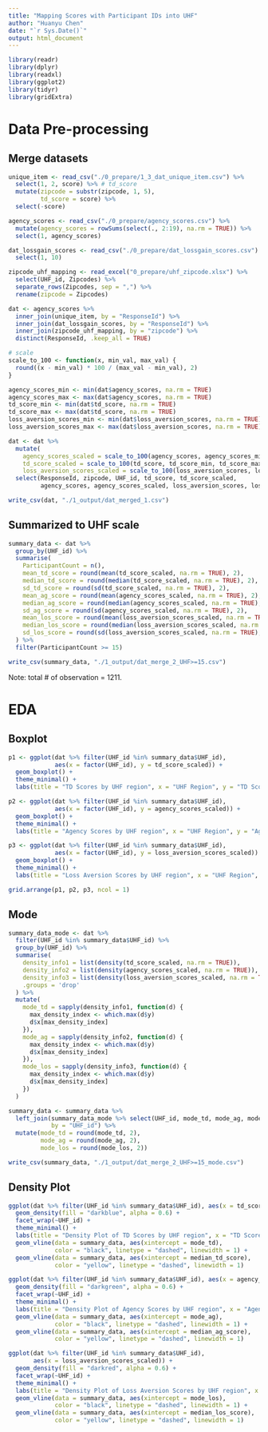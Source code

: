 ```yaml
---
title: "Mapping Scores with Participant IDs into UHF"
author: "Huanyu Chen"
date: "`r Sys.Date()`"
output: html_document
---
```


```r
library(readr)
library(dplyr)
library(readxl)
library(ggplot2)
library(tidyr)
library(gridExtra)
```

# Data Pre-processing

## Merge datasets

```r
unique_item <- read_csv("./0_prepare/1_3_dat_unique_item.csv") %>%
  select(1, 2, score) %>% # td_score
  mutate(zipcode = substr(zipcode, 1, 5),
         td_score = score) %>%
  select(-score)

agency_scores <- read_csv("./0_prepare/agency_scores.csv") %>%
  mutate(agency_scores = rowSums(select(., 2:19), na.rm = TRUE)) %>%
  select(1, agency_scores)

dat_lossgain_scores <- read_csv("./0_prepare/dat_lossgain_scores.csv") %>%
  select(1, 10)

zipcode_uhf_mapping <- read_excel("0_prepare/uhf_zipcode.xlsx") %>%
  select(UHF_id, Zipcodes) %>%
  separate_rows(Zipcodes, sep = ",") %>% 
  rename(zipcode = Zipcodes)
```

```r
dat <- agency_scores %>%
  inner_join(unique_item, by = "ResponseId") %>%
  inner_join(dat_lossgain_scores, by = "ResponseId") %>%
  inner_join(zipcode_uhf_mapping, by = "zipcode") %>%
  distinct(ResponseId, .keep_all = TRUE)

# scale
scale_to_100 <- function(x, min_val, max_val) {
  round((x - min_val) * 100 / (max_val - min_val), 2)
}

agency_scores_min <- min(dat$agency_scores, na.rm = TRUE)
agency_scores_max <- max(dat$agency_scores, na.rm = TRUE)
td_score_min <- min(dat$td_score, na.rm = TRUE)
td_score_max <- max(dat$td_score, na.rm = TRUE)
loss_aversion_scores_min <- min(dat$loss_aversion_scores, na.rm = TRUE)
loss_aversion_scores_max <- max(dat$loss_aversion_scores, na.rm = TRUE)

dat <- dat %>%
  mutate(
    agency_scores_scaled = scale_to_100(agency_scores, agency_scores_min, agency_scores_max),
    td_score_scaled = scale_to_100(td_score, td_score_min, td_score_max),
    loss_aversion_scores_scaled = scale_to_100(loss_aversion_scores, loss_aversion_scores_min, loss_aversion_scores_max)) %>%
  select(ResponseId, zipcode, UHF_id, td_score, td_score_scaled,
         agency_scores, agency_scores_scaled, loss_aversion_scores, loss_aversion_scores_scaled)

write_csv(dat, "./1_output/dat_merged_1.csv")
```

## Summarized to UHF scale

```r
summary_data <- dat %>%
  group_by(UHF_id) %>%
  summarise(
    ParticipantCount = n(),
    mean_td_score = round(mean(td_score_scaled, na.rm = TRUE), 2),
    median_td_score = round(median(td_score_scaled, na.rm = TRUE), 2),
    sd_td_score = round(sd(td_score_scaled, na.rm = TRUE), 2),
    mean_ag_score = round(mean(agency_scores_scaled, na.rm = TRUE), 2),
    median_ag_score = round(median(agency_scores_scaled, na.rm = TRUE), 2),
    sd_ag_score = round(sd(agency_scores_scaled, na.rm = TRUE), 2),
    mean_los_score = round(mean(loss_aversion_scores_scaled, na.rm = TRUE), 2),
    median_los_score = round(median(loss_aversion_scores_scaled, na.rm = TRUE), 2),
    sd_los_score = round(sd(loss_aversion_scores_scaled, na.rm = TRUE), 2)
  ) %>%
  filter(ParticipantCount >= 15)

write_csv(summary_data, "./1_output/dat_merge_2_UHF>=15.csv")
```

Note: total # of observation = 1211.

# EDA

## Boxplot

```r
p1 <- ggplot(dat %>% filter(UHF_id %in% summary_data$UHF_id),
             aes(x = factor(UHF_id), y = td_score_scaled)) +
  geom_boxplot() +
  theme_minimal() +
  labs(title = "TD Scores by UHF region", x = "UHF Region", y = "TD Scores")

p2 <- ggplot(dat %>% filter(UHF_id %in% summary_data$UHF_id),
             aes(x = factor(UHF_id), y = agency_scores_scaled)) +
  geom_boxplot() +
  theme_minimal() +
  labs(title = "Agency Scores by UHF region", x = "UHF Region", y = "Agency Score")

p3 <- ggplot(dat %>% filter(UHF_id %in% summary_data$UHF_id),
             aes(x = factor(UHF_id), y = loss_aversion_scores_scaled)) +
  geom_boxplot() +
  theme_minimal() +
  labs(title = "Loss Aversion Scores by UHF region", x = "UHF Region", y = "Loss Aversion Scores")

grid.arrange(p1, p2, p3, ncol = 1)
```

## Mode
```r
summary_data_mode <- dat %>%
  filter(UHF_id %in% summary_data$UHF_id) %>%
  group_by(UHF_id) %>%
  summarise(
    density_info1 = list(density(td_score_scaled, na.rm = TRUE)),
    density_info2 = list(density(agency_scores_scaled, na.rm = TRUE)),
    density_info3 = list(density(loss_aversion_scores_scaled, na.rm = TRUE)),
    .groups = 'drop'
  ) %>%
  mutate(
    mode_td = sapply(density_info1, function(d) {
      max_density_index <- which.max(d$y)
      d$x[max_density_index]
    }),
    mode_ag = sapply(density_info2, function(d) {
      max_density_index <- which.max(d$y)
      d$x[max_density_index]
    }),
    mode_los = sapply(density_info3, function(d) {
      max_density_index <- which.max(d$y)
      d$x[max_density_index]
    })
  )

summary_data <- summary_data %>%
  left_join(summary_data_mode %>% select(UHF_id, mode_td, mode_ag, mode_los), 
            by = "UHF_id") %>%
  mutate(mode_td = round(mode_td, 2),
         mode_ag = round(mode_ag, 2),
         mode_los = round(mode_los, 2))

write_csv(summary_data, "./1_output/dat_merge_2_UHF>=15_mode.csv")
```

## Density Plot

```r
ggplot(dat %>% filter(UHF_id %in% summary_data$UHF_id), aes(x = td_score_scaled)) +
  geom_density(fill = "darkblue", alpha = 0.6) +
  facet_wrap(~UHF_id) +
  theme_minimal() +
  labs(title = "Density Plot of TD Scores by UHF region", x = "TD Score (scaled)", y = "Density") + 
  geom_vline(data = summary_data, aes(xintercept = mode_td), 
             color = "black", linetype = "dashed", linewidth = 1) +
  geom_vline(data = summary_data, aes(xintercept = median_td_score), 
             color = "yellow", linetype = "dashed", linewidth = 1)

ggplot(dat %>% filter(UHF_id %in% summary_data$UHF_id), aes(x = agency_scores_scaled)) +
  geom_density(fill = "darkgreen", alpha = 0.6) +
  facet_wrap(~UHF_id) +
  theme_minimal() +
  labs(title = "Density Plot of Agency Scores by UHF region", x = "Agency Score (scaled)", y = "Density") + 
  geom_vline(data = summary_data, aes(xintercept = mode_ag), 
             color = "black", linetype = "dashed", linewidth = 1) +
  geom_vline(data = summary_data, aes(xintercept = median_ag_score), 
             color = "yellow", linetype = "dashed", linewidth = 1)

ggplot(dat %>% filter(UHF_id %in% summary_data$UHF_id),
       aes(x = loss_aversion_scores_scaled)) +
  geom_density(fill = "darkred", alpha = 0.6) +
  facet_wrap(~UHF_id) +
  theme_minimal() +
  labs(title = "Density Plot of Loss Aversion Scores by UHF region", x = "Loss Aversion Score (scaled)", y = "Density") + 
  geom_vline(data = summary_data, aes(xintercept = mode_los), 
             color = "black", linetype = "dashed", linewidth = 1) +
  geom_vline(data = summary_data, aes(xintercept = median_los_score), 
             color = "yellow", linetype = "dashed", linewidth = 1)
```

